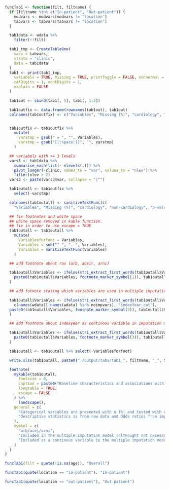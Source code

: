 ```r

funcTab1 <- function(filt, filtname) {
  if (filtname %in% c("In-patient", "Out-patient")) {
    modvars <- modvars[modvars != "location"]
    tabvars <- tabvars[tabvars != "location"]
  }

  tab1data <- wdata %>%
    filter(!!filt)

  tab1_tmp <- CreateTableOne(
    vars = tabvars,
    strata = "clinic",
    data = tab1data
  )
  tab1 <- print(tab1_tmp,
    varLabels = TRUE, missing = TRUE, printToggle = FALSE, nonnormal = tabvars, test = TRUE,
    catDigits = 1, contDigits = 1,
    explain = FALSE
  )

  tab1out <- cbind(tab1[, 5], tab1[, 1:3])

  tab1outfix <- data.frame(rownames(tab1out), tab1out)
  colnames(tab1outfix) <- c("Variables", "Missing (%)", "cardiology", "non-cardiology", "p-value")


  tab1outfix <- tab1outfix %>%
    mutate(
      varstmp = gsub(" = ", "", Variables),
      varstmp = gsub("[[:space:]]", "", varstmp)
    )

  ## variabels with >= 3 levels
  vars3 <- tab1data %>%
    summarise_each(list(~ nlevels(.))) %>%
    pivot_longer(-clinic, names_to = "var", values_to = "nlev") %>%
    filter(nlev > 2)
  vars3 <- paste(vars3$var, collapse = "|^")

  tab1outall <- tab1outfix %>%
    select(-varstmp)

  colnames(tab1outall) <- sanitizeTextFunc(c(
    "Variables", "Missing (%)", "cardiology", "non-cardiology", "p-value"))

  ## fix footnotes and white space
  ## white space removed in kable function.
  ## fix in order to use escape = TRUE
  tab1outall <- tab1outall %>%
    mutate(
      Variablesforfoot = Variables,
      Variables = sub("^ ", ". ", Variables),
      Variables = sanitizeTextFunc(Variables)
    )

  ## add footnote about ras (arb, aceir, arni)

  tab1outall$Variables <- ifelse(stri_extract_first_words(tab1outall$Variablesforfoot) == "ras",
    paste0(tab1outall$Variables, footnote_marker_symbol(1)), tab1outall$Variables
  )

  ## add fotnote stating which variables are used in multiple imputation

  tab1outall$Variables <- ifelse(stri_extract_first_words(tab1outall$Variablesforfoot) %in%
    c(names(wdata)[!names(wdata) %in% noimpvars], "indexYear_cat"),
  paste0(tab1outall$Variables, footnote_marker_symbol(2)), tab1outall$Variables
  )

  ## add footnote about indexyear as continous variable in imputation model

  tab1outall$Variables <- ifelse(stri_extract_first_words(tab1outall$Variablesforfoot) == "indexYear_cat",
    paste0(tab1outall$Variables, footnote_marker_symbol(3)), tab1outall$Variables
  )

  tab1outall <- tab1outall %>% select(-Variablesforfoot)

  write.xlsx(tab1outall, paste0("./output/tabs/tab1_", filtname, "_", Sys.Date(), ".xlsx"), rowNames = FALSE)

  footnote(
    mykable(tab1outall,
      fontsize = 8,
      caption = paste0("Baseline characteristics and associations with wardtype - ", filtname),
      longtable = TRUE,
      escape = FALSE
    ) %>%
      landscape(),
    general = c(
      "Categorical variables are presented with n (%) and tested with chi-square test and continous variables with median [q1-q3] and tested with Mann-Whitney U test.",
      "Descriptive statistics is from raw data and Odds ratios from imputed data."
    ),
    symbol = c(
      "arb/acei/arni",
      "Included in the multiple imputation model (althought not necessarily imputed if there is no missing data).",
      "Included as a continous variable in the multiple imputation model."
    )
  )
}
```

```r
funcTab1(filt = quote(!is.na(age)), "Overall")
```

```r
funcTab1(quote(location == "in-patient"), "In-patient")
```

```r
funcTab1(quote(location == "out-patient"), "Out-patient")
```
